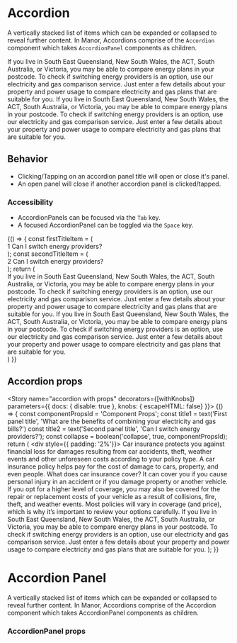 
<Meta title="Components/Accordion" component={Accordion} />

# Accordion

A vertically stacked list of items which can be expanded or collapsed to reveal further content. In Manor, Accordions
comprise of the `Accordion` component which takes `AccordionPanel` components as children.

<Preview>
  <Story name="accordion" decorators={[withKnobs]}>
    <div style={{ padding: '2%' }}>
      <Accordion>
        <AccordionPanel title="Can I switch energy providers?" iconSize={'1x'}>
          <Typography variant="body1" component="p">
            If you live in South East Queensland, New South Wales, the ACT, South Australia, or Victoria, you may be
            able to compare energy plans in your postcode. To check if switching energy providers is an option, use our
            electricity and gas comparison service. Just enter a few details about your property and power usage to
            compare electricity and gas plans that are suitable for you.
          </Typography>
        </AccordionPanel>
         <AccordionPanel title="Can I switch energy providers?" iconSize={'1x'}>
          <Typography variant="body1">
            If you live in South East Queensland, New South Wales, the ACT, South Australia, or Victoria, you may be
            able to compare energy plans in your postcode. To check if switching energy providers is an option, use our
            electricity and gas comparison service. Just enter a few details about your property and power usage to
            compare electricity and gas plans that are suitable for you.
          </Typography>
        </AccordionPanel>
      </Accordion>
    </div>
  </Story>
</Preview>

## Behavior
* Clicking/Tapping on an accordion panel title will open or close it's panel.
* An open panel will close if another accordion panel is clicked/tapped.

### Accessibility
* AccordionPanels can be focused via the `Tab` key.
* A focused AccordionPanel can be toggled via the `Space` key.


<Preview>
  <Story name="independent accordion panels" decorators={[withKnobs]}>
  {() => {
  const  firstTitleItem = (<div>
    <span style={{background: 'white', border: '1px solid #e0e0e0', borderRadius: '100px', width: '48px', height: '48px', display: 'inline-block', textAlign: 'center', lineHeight: '44px', verticalAlign: 'middle', marginRight: '16px' }}>1</span>
    Can I switch energy providers?
  </div>);
  const  secondTitleItem = (<div>
     <span style={{background: 'white', border: '1px solid #e0e0e0', borderRadius: '100px', width: '48px', height: '48px', display: 'inline-block', textAlign: 'center', lineHeight: '44px', verticalAlign: 'middle', marginRight: '16px' }}>2</span>
     Can I switch energy providers?
   </div>);
   return (
    <div style={{ padding: '2%'}}>
      <Accordion  collapse={false}>
        <AccordionPanel title={firstTitleItem} iconSize={'1x'}>
          <Typography variant="body1">
             If you live in South East Queensland, New South Wales, the ACT, South Australia, or Victoria, you may be
             able to compare energy plans in your postcode. To check if switching energy providers is an option, use our
             electricity and gas comparison service. Just enter a few details about your property and power usage to
             compare electricity and gas plans that are suitable for you.
          </Typography>
        </AccordionPanel>
        <AccordionPanel  title={secondTitleItem} iconSize={'1x'}>
          <Typography variant="body1">
            If you live in South East Queensland, New South Wales, the ACT, South Australia, or Victoria, you may be
            able to compare energy plans in your postcode. To check if switching energy providers is an option, use our
            electricity and gas comparison service. Just enter a few details about your property and power usage to
            compare electricity and gas plans that are suitable for you.
          </Typography>
        </AccordionPanel>
      </Accordion>
     </div>
    )
    }}
  </Story>
</Preview>

## Accordion props
<Props of={Accordion} />


<Story name="accordion with props" decorators={[withKnobs]} parameters={{ docs: { disable: true }, knobs: { escapeHTML: false}  }}>
  {() => {
    const componentPropsId = 'Component Props';
    const title1 = text('First panel title', 'What are the benefits of combining your electricity and gas bills?')
    const title2 = text('Second panel title', 'Can I switch energy providers?');
    const collapse = boolean('collapse', true, componentPropsId);
    return (
      <div style={{ padding: '2%'}}>
        <Accordion collapse={collapse}>
          <AccordionPanel title={title1} iconSize='1x'>
            <Typography variant="body1">
              Car insurance protects you against financial loss for damages resulting from car accidents, theft, weather
              events and other unforeseen costs according to your policy type. A car insurance policy helps pay for the cost
              of damage to cars, property, and even people.
            </Typography>
            <Typography variant="h6">What does car insurance cover?</Typography>
            <Typography variant="body1">
              It can cover you if you cause personal injury in an accident or if you damage property or another vehicle. If
               you opt for a higher level of coverage, you may also be covered for the repair or replacement costs of your
               vehicle as a result of collisions, fire, theft, and weather events. Most policies will vary in coverage (and
               price), which is why it’s important to review your options carefully.
             </Typography>
          </AccordionPanel>
          <AccordionPanel title={title2} iconSize='1x'>
            <Typography variant="body1">
              If you live in South East Queensland, New South Wales, the ACT, South Australia, or Victoria, you may be
              able to compare energy plans in your postcode. To check if switching energy providers is an option, use our
              electricity and gas comparison service. Just enter a few details about your property and power usage to
              compare electricity and gas plans that are suitable for you.
            </Typography>
          </AccordionPanel>
        </Accordion>
      </div>
    );
  }}
</Story>

# Accordion Panel

A vertically stacked list of items which can be expanded or collapsed to reveal further content. In Manor, Accordions
comprise of the Accordion component which takes AccordionPanel components as children.

### AccordionPanel props
<Props of={AccordionPanel} />

